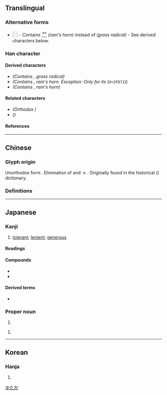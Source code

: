 {{also|寬|宽}}
{{character info/new}}
==Translingual==
{{Han simplified forms|寬|寛|宽}}

===Alternative forms===
* <big>⿳{{l|mul|[[宀]][[𦫳#Translingual|⻀]][[見]]}}</big> - Contains <big>[[𦫳#Translingual|⻀]]</big> ''(ram's horn)'' instead of {{l|mul|艹}} ''(grass radical)'' - See derived characters below.

===Han character===
{{Han char|rn=40|rad=宀|as=10|sn=13|four=30212|canj=JTBU|ids=⿳宀艹見}}

====Derived characters====
* <big>{{l|mul|[[𭳈]]}}</big>  ''(Contains {{l|mul|⿳[[宀]][[艹]][[見]]}}, grass radical)'' <!-- Note: 𫣷 contains 寬 (with dot) not 寛 -->
* <big>{{l|mul|[[𡬘]]}}</big> ''(Contains <big>{{l|mul|⿳[[宀]][[𦫳#Chinese|⻀]][[見]]}}</big>, ram's horn. Exception: Only for its {{w|CJK Compatibility Ideographs|compatibility form}}'' (<code>U+2F871</code>))
* <big>{{l|mul|[[𡣚]], [[𬞸]]}}</big> ''(Contains <big>{{l|mul|⿳[[宀]][[𦫳#Chinese|⻀]][[見]]}}</big>, ram's horn)''

====Related characters====
* <big>{{l|mul|[[寬]]}}</big> ''(Orthodox {{w|Traditional Chinese characters|traditional form}})''
* <big>{{l|mul|[[宽]]}}</big> ''({{w|Simplified Chinese}})''

====References====
{{Han ref|kx=0290.121|dkj=07276|hdz=20945.080|uh=5BDB}}

----

==Chinese==

===Glyph origin===
Unorthodox form {{Han simp|寬|f=萈|t=莧|nocap=y}}. Elimination of {{l|zh|丶}} and {{l|zh|𦫳|⻀}} → {{l|zh|艹}}. Originally found in the historical {{w|Longkan Shoujian}} ({{w2|zh|龍龕手鑑}}) dictionary.

===Definitions===
{{zh-see|寬|v}} <!-- Refer 《龍龕手鑑．宀部》 and http://dict.variants.moe.edu.tw/variants/rbt/word_attribute.rbt?quote_code=QTAxMDUyLTAwMQ#22 -->

----

==Japanese==
{{ja-kanji forms|寛|寬}}

===Kanji===
{{ja-kanji|grade=c|rs=宀10|kyu=寬}}

# [[tolerant]]; [[lenient]]; [[generous]]

====Readings====
{{ja-readings
|on=かん
|kun=ひろ-い, ゆる-やか, くつろ-ぐ
}}

====Compounds====
* {{ja-r|寛大|かんだい}}
* {{ja-r|寛容|かんよう}}

====Derived terms====
* {{ja-r|寛ぐ|くつろぐ}}

===Proper noun===
{{ja-pos|proper|ゆたか}}

# {{given name|male|lang=ja}}

{{ja-pos|proper|ひろし}}

# {{given name|male|lang=ja}}

[[Category:Japanese male given names|ゆたか]]

----

==Korean==

===Hanja===
{{ko-hanja|hangeul=관|rv=gwan|mr=kwan}}

# {{defn|lang=ko|sort=宀10}}